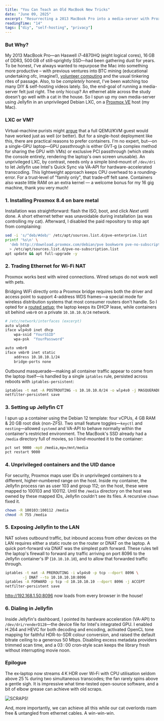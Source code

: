 ```yaml
---
title: "You Can Teach an Old MacBook New Tricks"
date: "June 09, 2025"
excerpt: "Resurrecting a 2013 MacBook Pro into a media-server with Proxmox and Jellyfin."
readingTime: "14"
tags: ["diy", "self-hosting", "privacy"]
---
```


### But Why?
My 2013 MacBook Pro—an Haswell i7‑4870HQ (eight logical cores), 16 GB of DDR3, 500 GB of still‑sprightly SSD—had been gathering dust for years. To be honest, I've always wanted to repurpose the Mac into something more productive – with previous ventures into BTC mining (educational undertaking ofc, imagine!), [volunteer computing](https://boinc.berkeley.edu/) and the usual tinkering rites of passage. Also, to be _completely_ honest, I've been watching too many DIY & self-hosting videos lately. So, the end-goal of running a media-server felt just right. The only hiccup? An ethernet able across the study doesn't go well with a cat in the house.
So I spun up my own media-server using Jellyfin in an unprivileged Debian LXC, on a [Proxmox VE](https://proxmox.com/en/products/proxmox-virtual-environment/overview) host (my Mac).

### LXC or VM?
Virtual-machine purists might [argue](https://www.reddit.com/r/homelab/comments/z3pa8z/best_way_to_run_jellyfin_in_proxmox/) that a full QEMU/KVM guest would have worked just as well (or better). But for a single-host deployment like this, there are practical reasons to prefer containers. I'm no expert, but—on a single-GPU laptop—GPU passthrough is either GVT‑g (a complex method for sharing the GPU with VMs) or exclusive PCI passthrough (which steals the console entirely, rendering the laptop's own screen unusable). An unprivileged LXC, by contrast, needs only a simple bind‐mount of `/dev/dri` to let Jellyfin use Intel's Quick Sync via VA‐API for hardware-accelerated transcoding. This lightweight approach keeps CPU overhead to a rounding‐error. For a trust‐level of "family only", that trade‑off felt sane. Containers also waste little RAM on an extra kernel — a welcome bonus for my 16 gig machine, thank you very much!

### 1. Installing Proxmox 8.4 on bare metal
Installation was straightforward: flash the ISO, boot, and click _Next_ until done. A short ethernet tether was unavoidable during installation (as was controlling my cat). Afterward, I disabled the paid repository to stop apt from complaining:
```bash
sed -i 's/^deb/#deb/' /etc/apt/sources.list.d/pve-enterprise.list
printf '%s\n' \
  'deb http://download.proxmox.com/debian/pve bookworm pve-no-subscription' \
  > /etc/apt/sources.list.d/pve-no-subscription.list
apt update && apt full-upgrade -y
```

### 2. Trading Ethernet for Wi-Fi NAT
Proxmox works best with wired connections. Wired setups do not work well with pets.

Bridging WiFi directly onto a Proxmox bridge requires both the driver and access point to support 4-address WDS frames—a special mode for wireless distribution systems that most consumer routers don't handle. So I opted for a [routed setup](https://www.reddit.com/r/Proxmox/comments/1d0ts04/howto_proxmox_ve_8xx_wifi_with_routed/); the laptop keeps its DHCP lease, while containers sit behind `vmbr0` on a private `10.10.10.0/24` network.
```bash
# /etc/network/interfaces (excerpt)
auto wlp4s0
iface wlp4s0 inet dhcp
    wpa-ssid "YourSSID"
    wpa-psk  "YourPassword"

auto vmbr0
iface vmbr0 inet static
    address 10.10.10.1/24
    bridge-ports none
```
Outbound masquerade—making all container traffic appear to come from the laptop itself—is handled by a single `iptables` rule, persisted across reboots with `iptables-persistent`:
```bash
iptables -t nat -A POSTROUTING -s 10.10.10.0/24 -o wlp4s0 -j MASQUERADE
netfilter-persistent save
```

### 3. Setting up Jellyfin CT
I spun up a container using the Debian 12 template: four vCPUs, 4 GB RAM & 20 GB root disk (non-ZFS). Two small feature toggles—`keyctl` and `nesting`—allowed `systemd` and VA-API to behave normally within the container's restricted environment.
The MacBook's SSD already had a `/media` directory full of movies, so I bind-mounted it to the container:
```bash
pct set 9000 -mp0 /media,mp=/mnt/media
pct restart 9000
```
### 4. Unprivileged containers and the UID dance
For security, Proxmox maps user IDs in unprivileged containers to a different, higher-numbered range on the host. Inside my container, the Jellyfin process ran as user 103 and group 112; on the host, these were mapped to 100103 and 100112. Until the `/media` directory on the host was owned by these mapped IDs, Jellyfin couldn't see its files. A recursive `chown` fixed it.
```bash
chown -R 100103:100112 /media
chmod -R 755 /media
```

### 5. Exposing Jellyfin to the LAN
NAT solves outbound traffic, but inbound access from other devices on the LAN requires either a static route on the router or DNAT on the laptop. A quick port-forward via DNAT was the simplest path forward. These rules tell the laptop's firewall to forward any traffic arriving on port 8096 to the Jellyfin container's IP (`10.10.10.10`), and to allow that forwarded traffic through.
```bash
iptables -t nat -A PREROUTING -i wlp4s0 -p tcp --dport 8096 \
        -j DNAT --to 10.10.10.10:8096
iptables -A FORWARD -p tcp -d 10.10.10.10 --dport 8096 -j ACCEPT
netfilter-persistent save
```
http://192.168.1.50:8096 now loads from every browser in the house!

### 6. Dialing in Jellyfin
Inside Jellyfin's dashboard, I pointed its hardware acceleration (VA-API) to `/dev/dri/renderD128`—the device file for Intel's integrated GPU. I enabled H.264 and HEVC for both decoding and encoding, activated OpenCL tone mapping for faithful HDR-to-SDR colour conversion, and raised the default bitrate ceiling to a generous 50 Mbps. Disabling excess metadata providers trimmed scan time, and a 03 : 00 cron‑style scan keeps the library fresh without interrupting movie noon.

### Epilogue
The ex‑laptop now streams 4 K HDR over Wi‑Fi with CPU utilisation seldom above 25 % during two simultaneous transcodes; the fan rarely spins above a gentle sigh. It is impressive what time-tested open-source software, and a bit of elbow grease can achieve with old scraps.

![SCRAPS!](/images/tonyscrap.gif)

And, more importantly, we can achieve all this while our cat overlords roam free & untangled from ethernet cables. A win-win-win.
